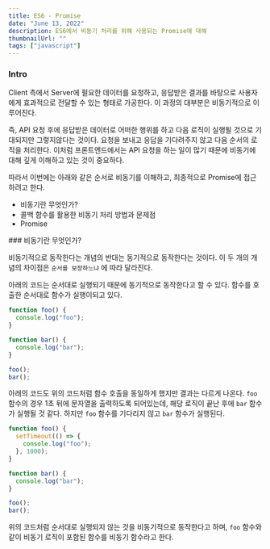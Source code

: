 ```yaml
---
title: ES6 - Promise
date: "June 13, 2022"
description: ES6에서 비동기 처리를 위해 사용되는 Promise에 대해
thumbnailUrl: ""
tags: ["javascript"]
---
```


### Intro

Client 측에서 Server에 필요한 데이터를 요청하고, 응답받은 결과를 바탕으로 사용자에게 효과적으로 전달할 수 있는 형태로 가공한다. 이 과정의 대부분은 비동기적으로 이루어진다.

즉, API 요청 후에 응답받은 데이터로 어떠한 행위를 하고 다음 로직이 실행될 것으로 기대되지만 그렇지않다는 것이다. 요청을 보내고 응답을 기다려주지 않고 다음 순서의 로직을 처리한다. 이처럼 프론트엔드에서는 API 요청을 하는 일이 많기 때문에 비동기에 대해 깊게 이해하고 있는 것이 중요하다.

따라서 이번에는 아래와 같은 순서로 비동기를 이해하고, 최종적으로 Promise에 접근하려고 한다.

- 비동기란 무엇인가?
- 콜백 함수를 활용한 비동기 처리 방법과 문제점
- Promise

<Divider />
### 비동기란 무엇인가?

비동기적으로 동작한다는 개념의 반대는 동기적으로 동작한다는 것이다. 이 두 개의 개념의 차이점은 `순서를 보장하느냐` 에 따라 달라진다.

아래의 코드는 순서대로 실행되기 때문에 동기적으로 동작한다고 할 수 있다. 함수를 호출한 순서대로 함수가 실행이되고 있다.

```javascript
function foo() {
  console.log("foo");
}

function bar() {
  console.log("bar");
}

foo();
bar();
```

아래의 코드도 위의 코드처럼 함수 호출을 동일하게 했지만 결과는 다르게 나온다. `foo` 함수의 경우 1초 뒤에 문자열을 출력하도록 되어있는데, 해당 로직이 끝난 후에 `bar` 함수가 실행될 것 같다. 하지만 `foo` 함수를 기다리지 않고 `bar` 함수가 실행된다.

```javascript
function foo() {
  setTimeout(() => {
    console.log("foo");
  }, 1000);
}

function bar() {
  console.log("bar");
}

foo();
bar();
```

위의 코드처럼 순서대로 실행되지 않는 것을 비동기적으로 동작한다고 하며, `foo` 함수와 같이 비동기 로직이 포함된 함수를 비동기 함수라고 한다.
